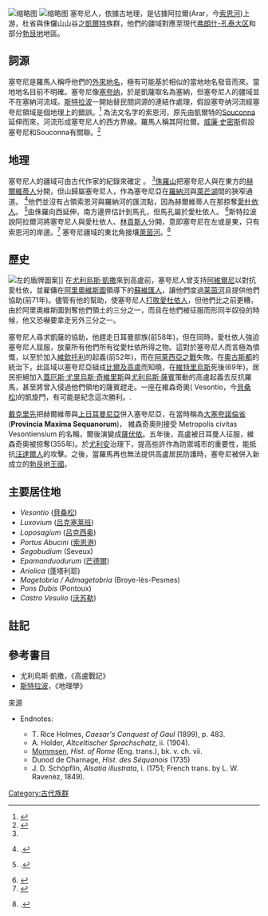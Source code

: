 [[File:Maxima_Sequanorum.jpg|缩略图]]
[[File:Map_Gallia_Tribes_Towns.png|缩略图]]
塞夸尼人，依據古地理，是佔據阿拉爾(Arar，今[[索恩河|索恩河]])上游，杜省與侏儸山山谷之[[凯尔特人|凱爾特]]族群，他們的疆域對應至現代[[弗朗什-孔泰大区|弗朗什-孔泰大区]]和部分[[勃艮第|勃艮地]]地區。{{Sfn|Chisholm|1911}}

== 詞源 ==
塞夸尼是羅馬人稱呼他們的[[外來地名|外來地名]]，極有可能基於相似的當地地名發音而來。當地地名目前不明確。塞夸尼像[[塞夸纳|塞夸纳]]，於是凱薩取名為塞納，但塞夸尼人的疆域並不在塞納河流域。[[斯特拉波|斯特拉波]]一開始替民間詞源的連結作處理，假設塞夸纳河流經塞夸尼領域是個地理上的錯誤。<ref>{{Harvnb|Strabo|Geography|loc=Book 4, Chapter 3, Section 2}}</ref> 為法文名字的索恩河，原先由凱爾特的[[Souconna_(mythology)|Souconna]]延伸而來，河流形成塞夸尼人的西方界線。羅馬人稱其阿拉爾。[[威廉·史密斯_(辞书编纂家)|威廉·史密斯]]假設塞夸尼和Souconna有關聯。<ref name="Smith_Sequani">{{Cite encyclopedia|title=Sequana, Sequani|pages=965–966|editor-first=William|editor-last=Smith|encyclopedia=A Dictionary of Greek and Roman Geography|volume=Volume II|location=London|publisher=John Murray|year=1873}}</ref>

== 地理 ==
塞夸尼人的疆域可由古代作家的紀錄來確定 。 <ref name="Smith_Sequani"/>[[侏罗山|侏羅山]]把塞夸尼人與在東方的[[赫爾維蒂人|赫爾維蒂人]]分開，但山歸屬塞夸尼人，作為塞夸尼亞在[[羅納河|羅納河]]與[[萊芒湖|萊芒湖]]間的狹窄通道。 <ref>{{Harvnb|Caesar|BG|loc=Book I, Section 6}}.</ref>他們並沒有占領索恩河與羅納河的匯流點，因為赫爾維蒂人在那掠奪[[愛杜依人|愛杜依人]]。 <ref>{{Harvnb|Caesar|BG|loc=Book I, Section 11}}.</ref>由侏羅向西延伸，南方邊界估計到馬孔，但馬孔屬於愛杜依人。 <ref>{{Harvnb|Caesar|BG|loc=Book VII, Section 90}}</ref>斯特拉波說阿拉爾河將塞夸尼人與愛杜依人、[[林貢斯人|林貢斯人]]分開，意即塞夸尼在左或是東，只有索恩河的岸邊。<ref>{{Harvnb|Strabo|Geography|loc=Book 4, Chapter 1, Section 11.}}</ref> 塞夸尼疆域的東北角接壤[[萊茵河|萊茵河]]。<ref>{{Harvnb|Caesar|BG|loc=Book I, Section 1}}.</ref>

== 歷史 ==
[[File:Sequani_shield_pattern.svg|左]]的盾牌圖案]]
在[[尤利烏斯·凱撒|尤利烏斯·凱撒]]來到高盧前，塞夸尼人曾支持[[阿维尔尼|阿維爾尼]]以對抗愛杜依，並雇傭在[[Ariovistus|阿里奧維斯圖]]領導下的[[苏维汇人|蘇維匯人]]，讓他們度過[[莱茵河|莱茵河]]且提供他們協助(前71年)。儘管有他的幫助，使塞夸尼人[[马格托布里加战役|打敗愛杜依人]]，但他們比之前更糟，由於阿里奧維斯圖剝奪他們領土的三分之一，而且在他們被征服而形同半奴役的時候，他又恐嚇要拿走另外三分之一。

塞夸尼人尋求凱薩的協助，他趕走日耳曼部族(前58年)，但在同時，愛杜依人強迫塞夸尼人屈服，放棄所有他們所有從愛杜依所得之物。這對於塞夸尼人而言極為憤慨，以至於加入[[维钦托利|維欽托利]]的起義(前52年)，而在[[阿萊西亞之戰|阿萊西亞之戰]]失敗。在[[奧古斯都|奧古斯都]]的統治下，此區域以塞夸尼亞組成[[比利時高盧|比爾及高盧]]而知曉，在[[維特里烏斯|維特里烏斯]]死後(69年)，居民拒絕加入[[Gaius_Julius_Civilis|蓋厄斯·尤里烏斯·奇維里斯]]與[[Julius_Sabinus|尤利烏斯·薩賓]]策動的高盧起義去反抗羅馬，甚至將曾入侵過他們領地的薩賓趕走。一座在維森奇奧( Vesontio，今[[貝桑松|貝桑松]])的凱旋門，有可能是紀念這次勝利。.{{Sfn|Chisholm|1911}}

<span>[[戴克里先|戴克里先]]把赫爾維蒂與[[上日耳曼尼亞|上日耳曼尼亞]]併入塞夸尼亞，在當時稱為[[大塞夸諾倫省|大塞夸諾倫省]]('''Provincia Maxima Sequanorum''')， 維森奇奧則接受 Metropolis civitas Vesontiensium 的名稱，爾後演變成[[薩伏依|薩伏依]]。五年後，高盧被日耳曼人征服，維森奇奧被掠奪(355年)。於[[尤利安|尤利安]]治理下，提高些許作為防禦城市的重要性，能抵抗[[汪达尔人|汪達爾人]]的攻擊。之後，當羅馬再也無法提供高盧居民防護時，塞夸尼被併入新成立的[[Kingdom_of_Burgundy|勃艮地王國]]。</span>{{Sfn|Chisholm|1911}}

== 主要居住地 ==
* ''Vesontio'' ([[貝桑松|貝桑松]])
* ''Luxovium'' ([[吕克塞莱班|吕克塞莱班]])
* ''Loposagium'' ([[吕克西奥_(杜省)|吕克西奥]])
* ''Portus Abucini'' ([[索恩港|索恩港]])
* ''Segobudium'' (Seveux)
* ''Epamanduodurum'' ([[芒德尔_(杜省)|芒德爾]])
* ''Ariolica'' (蓬塔利耶)
* ''Magetobria / Admagetobria'' (Broye-lès-Pesmes)
* ''Pons Dubis'' (Pontoux)
* ''Castro Vesulio'' ([[沃苏勒|沃苏勒]])

== 註記 ==
{{Reflist}}

== 參考書目 ==
* 尤利烏斯·凱撒，《高盧戰記》
* [[斯特拉波|斯特拉波]]，《地理學》
來源
* {{大英百科十一版|wstitle=Sequani}} Endnotes:
** T. Rice Holmes, ''Caesar's Conquest of Gaul'' (1899), p. 483.
** A. Holder, ''Altceltischer Sprachschatz'', ii. (1904).
** [[特奥多尔·蒙森|Mommsen]], ''Hist. of Rome'' (Eng. trans.), bk. v. ch. vii.
** Dunod de Charnage, ''Hist. des Séquanois'' (1735)
** J. D. Schöpflin, ''Alsatia illustrata'', i. (1751; French trans. by L. W. Ravenèz, 1849).
{{Peoples of Gaul}}

[[Category:古代族群|Category:古代族群]]